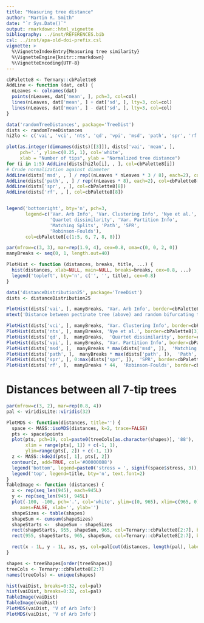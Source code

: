 ```yaml
---
title: "Measuring tree distance"
author: "Martin R. Smith"
date: "`r Sys.Date()`"
output: rmarkdown::html_vignette
bibliography: ../inst/REFERENCES.bib
csl: ../inst/apa-old-doi-prefix.csl
vignette: >
  %\VignetteIndexEntry{Measuring tree similarity}
  %\VignetteEngine{knitr::rmarkdown}
  %\VignetteEncoding{UTF-8}
---
```



```R
cbPalette8 <- Ternary::cbPalette8
AddLine <- function (dat, col) {
  nLeaves <- colnames(dat)
  points(nLeaves, dat['mean', ], pch=3, col=col)
  lines(nLeaves, dat['mean', ] + dat['sd', ], lty=3, col=col)
  lines(nLeaves, dat['mean', ] - dat['sd', ], lty=3, col=col)
}

data('randomTreeDistances', package='TreeDist')
dists <- randomTreeDistances
hi2lo <- c('vai', 'vci', 'nts', 'qd', 'vpi', 'msd', 'path', 'spr', 'rf')

plot(as.integer(dimnames(dists)[[3]]), dists['vai', 'mean', ],
     pch='.', ylim=c(0.25, 1), col='white',
     xlab = "Number of tips", ylab = "Normalized tree distance")
for (i in 1:5) AddLine(dists[hi2lo[i], , ], col=cbPalette8[i])
# Crude normalization against diameter
AddLine(dists['msd', , ] / rep((nLeaves * nLeaves * 3 / 8), each=2), col=cbPalette8[6])
AddLine(dists['path', , ] / rep((nLeaves * 8), each=2), col=cbPalette8[7])
AddLine(dists['spr', , ], col=cbPalette8[8])
AddLine(dists['rf', , ], col=cbPalette8[8])


legend('bottomright', bty='n', pch=3, 
       legend=c('Var. Arb Info', 'Var. Clustering Info', 'Nye et al.',
                'Quartet dissimilarity', 'Var. Partition Info',
                'Matching Splits', 'Path', 'SPR',
                'Robinson-Foulds'), 
       col=cbPalette8[c(1:5, 6, 7, 8, 8)])
```

```R
par(mfrow=c(3, 3), mar=rep(1.9, 4), cex=0.8, oma=c(0, 0, 2, 0))
manyBreaks <- seq(0, 1, length.out=40)

PlotHist <- function (distances, breaks, title, ...) {
  hist(distances, xlab=NULL, main=NULL, breaks=breaks, cex=0.8, ...)
  legend('topleft', bty='n', c('', '', title), cex=0.8)
}

data('distanceDistribution25', package='TreeDist')
dists <- distanceDistribution25

PlotHist(dists['vai', ], manyBreaks, 'Var. Arb Info', border=cbPalette8[1])
mtext('Distance between pectinate tree (above) and random bifurcating trees', outer=TRUE, cex=0.8)

PlotHist(dists['vci', ], manyBreaks, 'Var. Clustering Info', border=cbPalette8[2])
PlotHist(dists['nts', ], manyBreaks, 'Nye et al.', border=cbPalette8[3])
PlotHist(dists['qd', ],  manyBreaks,  'Quartet dissimilarity', border=cbPalette8[4])
PlotHist(dists['vpi', ], manyBreaks, 'Var. Partition Info', border=cbPalette8[5])
PlotHist(dists['msd', ],  manyBreaks * max(dists['msd', ]),  'Matching Splits', border=cbPalette8[6])
PlotHist(dists['path', ],  manyBreaks * max(dists['path', ]),  'Path', border=cbPalette8[7])
PlotHist(dists['spr', ], 0:max(dists['spr', ]),  'SPR', border=cbPalette8[8])
PlotHist(dists['rf', ],  manyBreaks * 44,  'Robinson-Foulds', border=cbPalette8[8])

```

# Distances between all 7-tip trees 

```r
par(mfrow=c(3, 2), mar=rep(0.8, 4))
pal <- viridisLite::viridis(32)

PlotMDS <- function(distances, title='') {
  space <- MASS::isoMDS(distances, k=2, trace=FALSE)
  pts <- space$points
  plot(pts, pch=19, col=paste0(treeCols[as.character(shapes)], '88'), 
       xlim = range(pts[, 1]) + c(-1, 1),
       ylim=range(pts[, 2]) + c(-1, 1))
  z <- MASS::kde2d(pts[, 1], pts[, 2])
  contour(z, add=TRUE, col='#00000088')
  legend('bottom', legend=paste0('stress = ', signif(space$stress, 3)), bty='n')
  legend('top', legend=title, bty='n', text.font=2)
}
TableImage <- function (distances) {
  x <- rep(seq_len(945), each=945L)
  y <- rep(seq_len(945), 945L)
  plot(-100, -100, pch='.', col='white', ylim=c(0, 965), xlim=c(965, 0),
     axes=FALSE, xlab='', ylab='')
  shapeSizes <- table(shapes)
  shapeSum <- cumsum(shapeSizes)
  shapeStarts <-  shapeSum - shapeSizes
  rect(shapeStarts, 955, shapeSum, 965, col=Ternary::cbPalette8[2:7], border=NA)
  rect(955, shapeStarts, 965, shapeSum, col=Ternary::cbPalette8[2:7], border=NA)

  rect(x - 1L, y - 1L, xs, ys, col=pal[cut(distances, length(pal), labels=FALSE)], border=NA)
}

shapes <- treeShapes[order(treeShapes)]
treeCols <- Ternary::cbPalette8[2:7]
names(treeCols) <- unique(shapes)

hist(vaiDist, breaks=0:32, col=pal)
hist(vaiDist, breaks=0:32, col=pal)
TableImage(vaiDist)
TableImage(vaiDist)
PlotMDS(vaiDist, 'V of Arb Info')
PlotMDS(vaiDist, 'V of Arb Info')

```
